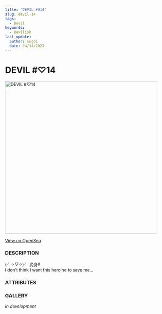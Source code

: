 ```yaml
---
title: 'DEVIL #014'
slug: devil-14
tags:
  - Devil
keywords:
  - Devilish
last_update:
  author: sugoi
  date: 04/14/2023
---
```



# DEVIL #♡14

<img src='https://nft-cdn.alchemy.com/eth-mainnet/4955f5e6d21413a940da06f2b0ee1c82' alt='DEVIL #♡14' width='500' />

[View on OpenSea](https://opensea.io/assets/ethereum/0x231EDa2D0E36E5254515B7625D1201f7b4617cf4/14)

### DESCRIPTION

(╯✧▽✧)╯ 変身!!  
i don't think i want this heroine to save me...

### ATTRIBUTES

<AttributeTag traitType='HUMANITY' value='LOW' />
<AttributeTag traitType='NATURE' value='RAVENOUS' />
<AttributeTag traitType='TYPE' value='DEVIL' />
<AttributeTag traitType='SUBTYPE' value='二口女' />

### GALLERY

_in development_

